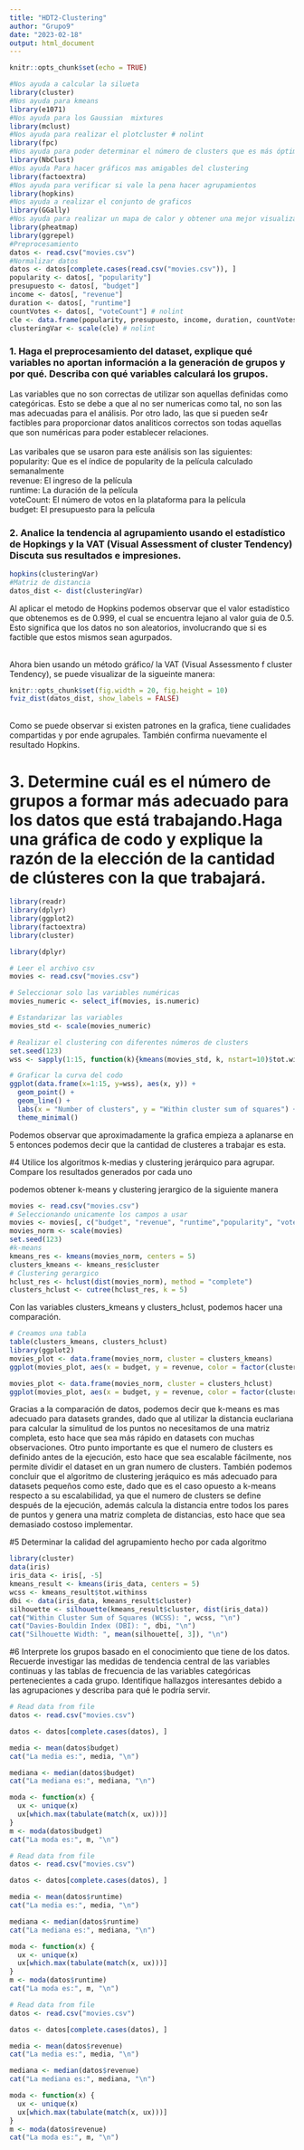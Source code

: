---
title: "HDT2-Clustering"
author: "Grupo9"
date: "2023-02-18"
output: html_document
---


```{r setup, include=FALSE}
knitr::opts_chunk$set(echo = TRUE)
```

```{r, include=FALSE}
#Nos ayuda a calcular la silueta
library(cluster)
#Nos ayuda para kmeans
library(e1071)
#Nos ayuda para los Gaussian  mixtures
library(mclust)
#Nos ayuda para realizar el plotcluster # nolint
library(fpc)
#Nos ayuda para poder determinar el número de clusters que es más óptimo
library(NbClust)
#Nos ayuda Para hacer gráficos mas amigables del clustering
library(factoextra)
#Nos ayuda para verificar si vale la pena hacer agrupamientos
library(hopkins)
#Nos ayuda a realizar el conjunto de graficos
library(GGally)
#Nos ayuda para realizar un mapa de calor y obtener una mejor visualización
library(pheatmap)
library(ggrepel)
#Preprocesamiento
datos <- read.csv("movies.csv")
#Normalizar datos
datos <- datos[complete.cases(read.csv("movies.csv")), ]
popularity <- datos[, "popularity"]
presupuesto <- datos[, "budget"]
income <- datos[, "revenue"]
duration <- datos[, "runtime"]
countVotes <- datos[, "voteCount"] # nolint
cle <- data.frame(popularity, presupuesto, income, duration, countVotes)
clusteringVar <- scale(cle) # nolint
```


### 1. Haga el preprocesamiento del dataset, explique qué variables no aportan información a la generación de grupos y por qué. Describa con qué variables calculará los grupos.

Las variables que no son correctas de utilizar son aquellas definidas como categóricas. Esto se debe a que al no ser numericas como tal, no son las mas adecuadas para el análisis.
Por otro lado, las que si pueden se4r factibles para proporcionar datos analiticos correctos son todas aquellas que son numéricas para poder establecer relaciones.
<br/> 
<br/> Las varibales que se usaron para este análisis son las siguientes:
<br/> popularity: Que es el índice de popularity de la película calculado semanalmente
<br/> revenue: El ingreso de la película
<br/> runtime: La duración de la película
<br/> voteCount: El número de votos en la plataforma para la película
<br/> budget: El presupuesto para la película
<br/> 

### 2. Analice la tendencia al agrupamiento usando el estadístico de Hopkings y la VAT (Visual Assessment of cluster Tendency) Discuta sus resultados e impresiones. 

```{r} 
hopkins(clusteringVar)
#Matriz de distancia
datos_dist <- dist(clusteringVar)
```
Al aplicar el metodo de Hopkins podemos observar que el valor estadístico que obtenemos es de 0.999, el cual se encuentra
lejano al valor guia de 0.5. Esto significa que los datos no son aleatorios, involucrando que si es factible que estos mismos sean agurpados.  


<br/> Ahora bien usando un método gráfico/ la VAT (Visual Assessmento f cluster Tendency), se puede visualizar de la sigueinte manera:
<br/>
```{r}
knitr::opts_chunk$set(fig.width = 20, fig.height = 10)
fviz_dist(datos_dist, show_labels = FALSE)
```
<br/>
Como se puede observar si existen patrones en la grafica, tiene cualidades compartidas y por ende agrupales. 
También confirma nuevamente el resultado Hopkins.

# 3. Determine cuál es el número de grupos a formar más adecuado para los datos que está trabajando.Haga una gráfica de codo y explique la razón de la elección de la cantidad de clústeres con la que trabajará.



```{r}

library(readr)
library(dplyr)
library(ggplot2)
library(factoextra)
library(cluster)

library(dplyr)

# Leer el archivo csv
movies <- read.csv("movies.csv")

# Seleccionar solo las variables numéricas
movies_numeric <- select_if(movies, is.numeric)

# Estandarizar las variables
movies_std <- scale(movies_numeric)

# Realizar el clustering con diferentes números de clusters
set.seed(123)
wss <- sapply(1:15, function(k){kmeans(movies_std, k, nstart=10)$tot.withinss})

# Graficar la curva del codo
ggplot(data.frame(x=1:15, y=wss), aes(x, y)) +
  geom_point() +
  geom_line() +
  labs(x = "Number of clusters", y = "Within cluster sum of squares") +
  theme_minimal()

```
Podemos observar que aproximadamente la grafica empieza a aplanarse en 5 entonces podemos decir que la cantidad de clusteres a trabajar es esta.




#4 Utilice los algoritmos k-medias y clustering jerárquico para agrupar. Compare los resultados generados por cada uno

podemos obtener k-means y clustering jerargico de la siguiente manera
```{r}
movies <- read.csv("movies.csv")
# Seleccionando unicamente los campos a usar
movies <- movies[, c("budget", "revenue", "runtime","popularity", "voteAvg", "voteCount")]
movies_norm <- scale(movies)
set.seed(123)
#k-means
kmeans_res <- kmeans(movies_norm, centers = 5)
clusters_kmeans <- kmeans_res$cluster
# Clustering gerargico
hclust_res <- hclust(dist(movies_norm), method = "complete")
clusters_hclust <- cutree(hclust_res, k = 5)

```

Con las variables clusters_kmeans y clusters_hclust, podemos hacer una comparación.

```{r}
# Creamos una tabla
table(clusters_kmeans, clusters_hclust)
library(ggplot2)
movies_plot <- data.frame(movies_norm, cluster = clusters_kmeans)
ggplot(movies_plot, aes(x = budget, y = revenue, color = factor(cluster))) + geom_point()

movies_plot <- data.frame(movies_norm, cluster = clusters_hclust)
ggplot(movies_plot, aes(x = budget, y = revenue, color = factor(cluster))) + geom_point()

```

Gracias a la comparación de datos, podemos decir que k-means es mas adecuado para datasets grandes, dado que al utilizar la distancia euclariana para calcular la simulitud de los puntos no necesitamos de una matriz completa, esto hace que sea más rápido en datasets con muchas observaciones. Otro punto importante es que el numero de clusters es definido antes de la ejecución, esto hace que sea escalable fácilmente, nos permite dividir el dataset en un gran numero de clusters. También podemos concluir que el algoritmo de clustering jeráquico es más adecuado para datasets pequeños como este, dado que es el caso opuesto a k-means respecto a su escalabilidad, ya que el numero de clusters se define después de la ejecución, además calcula la distancia entre todos los pares de puntos y genera una matriz completa de distancias, esto hace que sea demasiado costoso implementar.





#5 Determinar la calidad del agrupamiento hecho por cada algoritmo 
```{r}
library(cluster)
data(iris)
iris_data <- iris[, -5]
kmeans_result <- kmeans(iris_data, centers = 5)
wcss <- kmeans_result$tot.withinss
dbi <- data(iris_data, kmeans_result$cluster)
silhouette <- silhouette(kmeans_result$cluster, dist(iris_data))
cat("Within Cluster Sum of Squares (WCSS): ", wcss, "\n")
cat("Davies-Bouldin Index (DBI): ", dbi, "\n")
cat("Silhouette Width: ", mean(silhouette[, 3]), "\n")
```
#6 Interprete los grupos basado en el conocimiento que tiene de los datos. Recuerde investigar las medidas de tendencia central de las variables continuas y las tablas de frecuencia de las variables categóricas pertenecientes a cada grupo. Identifique hallazgos interesantes debido a las agrupaciones y describa para qué le podría servir.
```{r}
# Read data from file
datos <- read.csv("movies.csv")

datos <- datos[complete.cases(datos), ]

media <- mean(datos$budget)
cat("La media es:", media, "\n")

mediana <- median(datos$budget)
cat("La mediana es:", mediana, "\n")

moda <- function(x) {
  ux <- unique(x)
  ux[which.max(tabulate(match(x, ux)))]
}
m <- moda(datos$budget)
cat("La moda es:", m, "\n")
```


```{r}

# Read data from file
datos <- read.csv("movies.csv")

datos <- datos[complete.cases(datos), ]

media <- mean(datos$runtime)
cat("La media es:", media, "\n")

mediana <- median(datos$runtime)
cat("La mediana es:", mediana, "\n")

moda <- function(x) {
  ux <- unique(x)
  ux[which.max(tabulate(match(x, ux)))]
}
m <- moda(datos$runtime)
cat("La moda es:", m, "\n")

```

```{r}
# Read data from file
datos <- read.csv("movies.csv")

datos <- datos[complete.cases(datos), ]

media <- mean(datos$revenue)
cat("La media es:", media, "\n")

mediana <- median(datos$revenue)
cat("La mediana es:", mediana, "\n")

moda <- function(x) {
  ux <- unique(x)
  ux[which.max(tabulate(match(x, ux)))]
}
m <- moda(datos$revenue)
cat("La moda es:", m, "\n")
```

